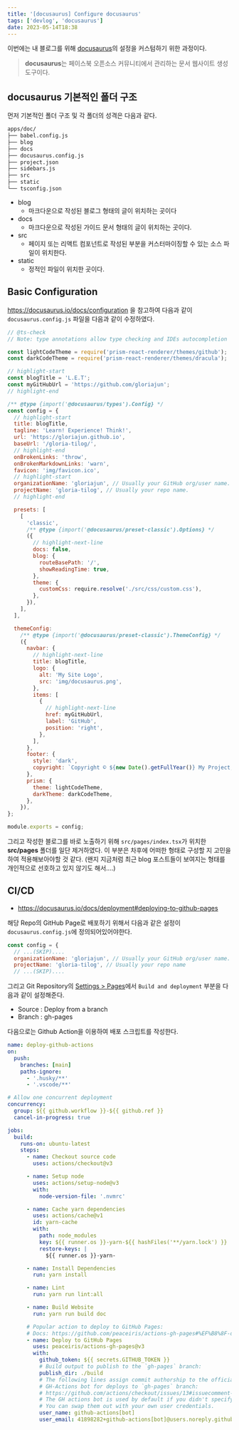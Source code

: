 ```yaml
---
title: '[docusaurus] Configure docusaurus'
tags: ['devlog', 'docusaurus']
date: 2023-05-14T18:38
---
```


이번에는 내 블로그를 위해 [docusaurus](https://docusaurus.io/ko/)의 설정을 커스텀하기 위한 과정이다.

> **docusaurus**는 페이스북 오픈소스 커뮤니티에서 관리하는 문서 웹사이트 생성 도구이다.

## docusaurus 기본적인 폴더 구조

먼저 기본적인 폴더 구조 및 각 폴더의 성격은 다음과 같다.

```bash
apps/doc/
├── babel.config.js
├── blog
├── docs
├── docusaurus.config.js
├── project.json
├── sidebars.js
├── src
├── static
└── tsconfig.json
```

- blog
  - 마크다운으로 작성된 블로그 형태의 글이 위치하는 곳이다
- docs
  - 마크다운으로 작성된 가이드 문서 형태의 글이 위치하는 곳이다.
- src
  - 페이지 또는 리액트 컴포넌트로 작성된 부분을 커스터마이징할 수 있는 소스 파일이 위치한다.
- static
  - 정적인 파일이 위치한 곳이다.

## Basic Configuration

https://docusaurus.io/docs/configuration 을 참고하여 다음과 같이 `docusaurus.config.js` 파일을 다음과 같이 수정하였다.

```js
// @ts-check
// Note: type annotations allow type checking and IDEs autocompletion

const lightCodeTheme = require('prism-react-renderer/themes/github');
const darkCodeTheme = require('prism-react-renderer/themes/dracula');

// highlight-start
const blogTitle = 'L.E.T';
const myGitHubUrl = 'https://github.com/gloriajun';
// highlight-end

/** @type {import('@docusaurus/types').Config} */
const config = {
  // highlight-start
  title: blogTitle,
  tagline: 'Learn! Experience! Think!',
  url: 'https://gloriajun.github.io',
  baseUrl: '/gloria-tilog/',
  // highlight-end
  onBrokenLinks: 'throw',
  onBrokenMarkdownLinks: 'warn',
  favicon: 'img/favicon.ico',
  // highlight-start
  organizationName: 'gloriajun', // Usually your GitHub org/user name.
  projectName: 'gloria-tilog', // Usually your repo name.
  // highlight-end

  presets: [
    [
      'classic',
      /** @type {import('@docusaurus/preset-classic').Options} */
      ({
        // highlight-next-line
        docs: false,
        blog: {
          routeBasePath: '/',
          showReadingTime: true,
        },
        theme: {
          customCss: require.resolve('./src/css/custom.css'),
        },
      }),
    ],
  ],

  themeConfig:
    /** @type {import('@docusaurus/preset-classic').ThemeConfig} */
    ({
      navbar: {
        // highlight-next-line
        title: blogTitle,
        logo: {
          alt: 'My Site Logo',
          src: 'img/docusaurus.png',
        },
        items: [
          {
            // highlight-next-line
            href: myGitHubUrl,
            label: 'GitHub',
            position: 'right',
          },
        ],
      },
      footer: {
        style: 'dark',
        copyright: `Copyright © ${new Date().getFullYear()} My Project, Inc. Built with Docusaurus.`,
      },
      prism: {
        theme: lightCodeTheme,
        darkTheme: darkCodeTheme,
      },
    }),
};

module.exports = config;
```

그리고 작성한 블로그를 바로 노출하기 위해 `src/pages/index.tsx`가 위치한 **src/pages** 폴더를 일단 제거하였다.
이 부분은 차후에 어떠한 형태로 구성할 지 고민을 하여 적용해보아야할 것 같다.
(왠지 지금처럼 최근 blog 포스트들이 보여지는 형태를 개인적으로 선호하고 있지 않기도 해서....)

## CI/CD

- https://docusaurus.io/docs/deployment#deploying-to-github-pages

해당 Repo의 GitHub Page로 배포하기 위해서 다음과 같은 설정이 `docusaurus.config.js`에 정의되어있어야한다.

```javascript
const config = {
  // ...(SKIP)....
  organizationName: 'gloriajun', // Usually your GitHub org/user name.
  projectName: 'gloria-tilog', // Usually your repo name
  // ...(SKIP)....
```

그리고 Git Repository의 [Settings > Pages](https://github.com/gloriaJun/gloria-tilog/settings/pages)에서 `Build and deployment` 부분을 다음과 같이 설정해준다.

- Source : Deploy from a branch
- Branch : gh-pages

다음으로는 Github Action을 이용하여 배포 스크립트를 작성한다.

```yaml
name: deploy-github-actions
on:
  push:
    branches: [main]
    paths-ignore:
      - '.husky/**'
      - '.vscode/**'

# Allow one concurrent deployment
concurrency:
  group: ${{ github.workflow }}-${{ github.ref }}
  cancel-in-progress: true

jobs:
  build:
    runs-on: ubuntu-latest
    steps:
      - name: Checkout source code
        uses: actions/checkout@v3

      - name: Setup node
        uses: actions/setup-node@v3
        with:
          node-version-file: '.nvmrc'

      - name: Cache yarn dependencies
        uses: actions/cache@v1
        id: yarn-cache
        with:
          path: node_modules
          key: ${{ runner.os }}-yarn-${{ hashFiles('**/yarn.lock') }}
          restore-keys: |
            ${{ runner.os }}-yarn-

      - name: Install Dependencies
        run: yarn install

      - name: Lint
        run: yarn run lint:all

      - name: Build Website
        run: yarn run build doc

      # Popular action to deploy to GitHub Pages:
      # Docs: https://github.com/peaceiris/actions-gh-pages#%EF%B8%8F-docusaurus
      - name: Deploy to GitHub Pages
        uses: peaceiris/actions-gh-pages@v3
        with:
          github_token: ${{ secrets.GITHUB_TOKEN }}
          # Build output to publish to the `gh-pages` branch:
          publish_dir: ./build
          # The following lines assign commit authorship to the official
          # GH-Actions bot for deploys to `gh-pages` branch:
          # https://github.com/actions/checkout/issues/13#issuecomment-724415212
          # The GH actions bot is used by default if you didn't specify the two fields.
          # You can swap them out with your own user credentials.
          user_name: github-actions[bot]
          user_email: 41898282+github-actions[bot]@users.noreply.github.com
```
